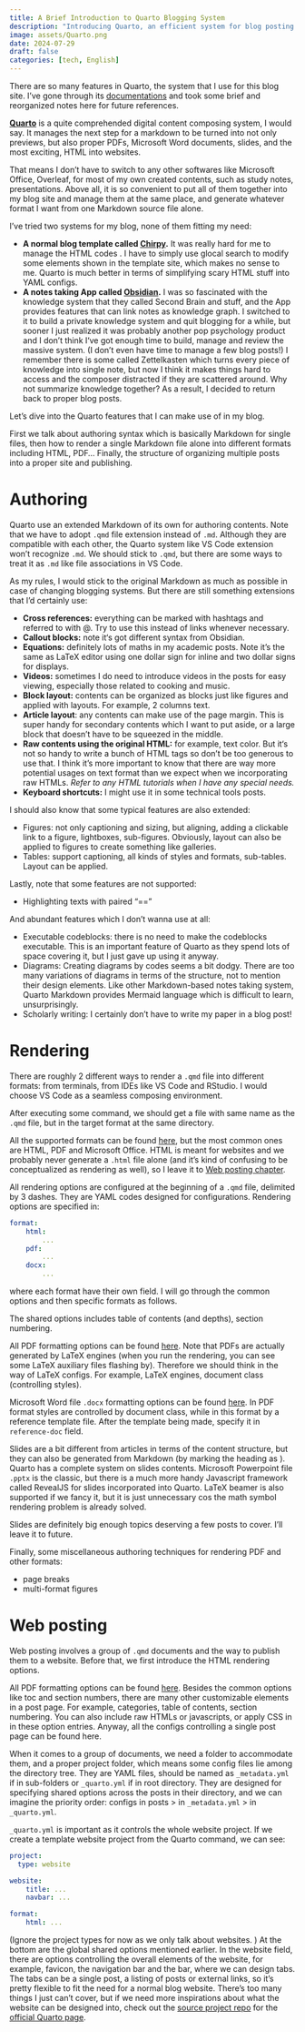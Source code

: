 ```yaml
---
title: A Brief Introduction to Quarto Blogging System
description: "Introducing Quarto, an efficient system for blog posting and content rendering, which is used for this blog site."
image: assets/Quarto.png
date: 2024-07-29
draft: false
categories: [tech, English]
---
```



There are so many features in Quarto, the system that I use for this blog site. I've gone through its [documentations](https://quarto.org/docs/guide/) and took some brief and reorganized notes here for future references.

[**Quarto**](https://quarto.org) is a quite comprehended digital content composing system, I would say. It manages the next step for a markdown to be turned into not only previews, but also proper PDFs, Microsoft Word documents, slides, and the most exciting, HTML into websites.

That means I don't have to switch to any other softwares like Microsoft Office, Overleaf, for most of my own created contents, such as study notes, presentations. Above all, it is so convenient to put all of them together into my blog site and manage them at the same place, and generate whatever format I want from one Markdown source file alone.

I've tried two systems for my blog, none of them fitting my need:

-   **A normal blog template called [Chirpy](https://chirpy.cotes.page).** It was really hard for me to manage the HTML codes . I have to simply use glocal search to modify some elements shown in the template site, which makes no sense to me. Quarto is much better in terms of simplifying scary HTML stuff into YAML configs.
-   **A notes taking App called [Obsidian](https://obsidian.md).** I was so fascinated with the knowledge system that they called Second Brain and stuff, and the App provides features that can link notes as knowledge graph. I switched to it to build a private knowledge system and quit blogging for a while, but sooner I just realized it was probably another pop psychology product and I don't think I‘ve got enough time to build, manage and review the massive system. (I don't even have time to manage a few blog posts!) I remember there is some called Zettelkasten which turns every piece of knowledge into single note, but now I think it makes things hard to access and the composer distracted if they are scattered around. Why not summarize knowledge together? As a result, I decided to return back to proper blog posts.

Let's dive into the Quarto features that I can make use of in my blog.

First we talk about authoring syntax which is basically Markdown for single files, then how to render a single Markdown file alone into different formats including HTML, PDF... Finally, the structure of organizing multiple posts into a proper site and publishing.

# Authoring

Quarto use an extended Markdown of its own for authoring contents. Note that we have to adopt `.qmd` file extension instead of `.md`. Although they are compatible with each other, the Quarto system like VS Code extension won't recognize `.md`. We should stick to `.qmd`, but there are some ways to treat it as `.md` like file associations in VS Code.

As my rules, I would stick to the original Markdown as much as possible in case of changing blogging systems. But there are still something extensions that I'd certainly use:

-   **Cross references:** everything can be marked with hashtags and referred to with \@. Try to use this instead of links whenever necessary.
-   **Callout blocks:** note it‘s got different syntax from Obsidian.
-   **Equations:** definitely lots of maths in my academic posts. Note it's the same as LaTeX editor using one dollar sign for inline and two dollar signs for displays.
-   **Videos:** sometimes I do need to introduce videos in the posts for easy viewing, especially those related to cooking and music.
-   **Block layout:** contents can be organized as blocks just like figures and applied with layouts. For example, 2 columns text.
-   **Article layout**: any contents can make use of the page margin. This is super handy for secondary contents which I want to put aside, or a large block that doesn't have to be squeezed in the middle.
-   **Raw contents using the original HTML:** for example, text color. But it‘s not so handy to write a bunch of HTML tags so don't be too generous to use that. I think it's more important to know that there are way more potential usages on text format than we expect when we incorporating raw HTMLs. *Refer to any HTML tutorials when I have any special needs.*
-   **Keyboard shortcuts:** I might use it in some technical tools posts.

I should also know that some typical features are also extended:

-   Figures: not only captioning and sizing, but aligning, adding a clickable link to a figure, lightboxes, sub-figures. Obviously, layout can also be applied to figures to create something like galleries.
-   Tables: support captioning, all kinds of styles and formats, sub-tables. Layout can be applied.

Lastly, note that some features are not supported:

-   Highlighting texts with paired "=="

And abundant features which I don't wanna use at all:

-   Executable codeblocks: there is no need to make the codeblocks executable. This is an important feature of Quarto as they spend lots of space covering it, but I just gave up using it anyway.
-   Diagrams: Creating diagrams by codes seems a bit dodgy. There are too many variations of diagrams in terms of the structure, not to mention their design elements. Like other Markdown-based notes taking system, Quarto Markdown provides Mermaid language which is difficult to learn, unsurprisingly.
-   Scholarly writing: I certainly don't have to write my paper in a blog post!

# Rendering

There are roughly 2 different ways to render a `.qmd` file into different formats: from terminals, from IDEs like VS Code and RStudio. I would choose VS Code as a seamless composing environment.

After executing some command, we should get a file with same name as the `.qmd` file, but in the target format at the same directory.

All the supported formats can be found [here](https://quarto.org/docs/output-formats/all-formats.html), but the most common ones are HTML, PDF and Microsoft Office. HTML is meant for websites and we probably never generate a `.html` file alone (and it's kind of confusing to be conceptualized as rendering as well), so I leave it to [Web posting chapter](#chapter-web).

All rendering options are configured at the beginning of a `.qmd` file, delimited by 3 dashes. They are YAML codes designed for configurations. Rendering options are specified in:

``` yaml
format:
    html:
        ...
    pdf:
        ...
    docx:
        ...
```

where each format have their own field. I will go through the common options and then specific formats as follows.

The shared options includes table of contents (and depths), section numbering.

All PDF formatting options can be found [here](https://quarto.org/docs/reference/formats/pdf.html). Note that PDFs are actually generated by LaTeX engines (when you run the rendering, you can see some LaTeX auxiliary files flashing by). Therefore we should think in the way of LaTeX configs. For example, LaTeX engines, document class (controlling styles).

Microsoft Word file `.docx` formatting options can be found [here](https://quarto.org/docs/reference/formats/docx.html). In PDF format styles are controlled by document class, while in this format by a reference template file. After the template being made, specify it in `reference-doc` field.

Slides are a bit different from articles in terms of the content structure, but they can also be generated from Markdown (by marking the heading as ). Quarto has a complete system on slides contents. Microsoft Powerpoint file `.pptx` is the classic, but there is a much more handy Javascript framework called RevealJS for slides incorporated into Quarto. LaTeX beamer is also supported if we fancy it, but it is just unnecessary cos the math symbol rendering problem is already solved.

Slides are definitely big enough topics deserving a few posts to cover. I'll leave it to future.

Finally, some miscellaneous authoring techniques for rendering PDF and other formats:

-   page breaks
-   multi-format figures

# Web posting {#chapter-web}

Web posting involves a group of `.qmd` documents and the way to publish them to a website. Before that, we first introduce the HTML rendering options.

All PDF formatting options can be found [here](https://quarto.org/docs/reference/formats/pdf.html). Besides the common options like toc and section numbers, there are many other customizable elements in a post page. For example, categories, table of contents, section numbering. You can also include raw HTMLs or javascripts, or apply CSS in in these option entries. Anyway, all the configs controlling a single post page can be found here.

When it comes to a group of documents, we need a folder to accommodate them, and a proper project folder, which means some config files lie among the directory tree. They are YAML files, should be named as `_metadata.yml` if in sub-folders or `_quarto.yml` if in root directory. They are designed for specifying shared options across the posts in their directory, and we can imagine the priority order: configs in posts \> in `_metadata.yml` \> in `_quarto.yml`.

`_quarto.yml` is important as it controls the whole website project. If we create a template website project from the Quarto command, we can see:

```yaml
project:
  type: website

website:
    title: ...
    navbar: ...

format:
    html: ...
```

(Ignore the project types for now as we only talk about websites. ) At the bottom are the global shared options mentioned earlier. In the website field, there are options controlling the overall elements of the website, for example, favicon, the navigation bar and the bar, where we can design tabs. The tabs can be a single post, a listing of posts or external links, so it's pretty flexible to fit the need for a normal blog website. There’s too many things I just can't cover, but if we need more inspirations about what the website can be designed into, check out the [source project repo](https://github.com/quarto-dev/quarto-web/) for the [official Quarto page](https://quarto.org).

